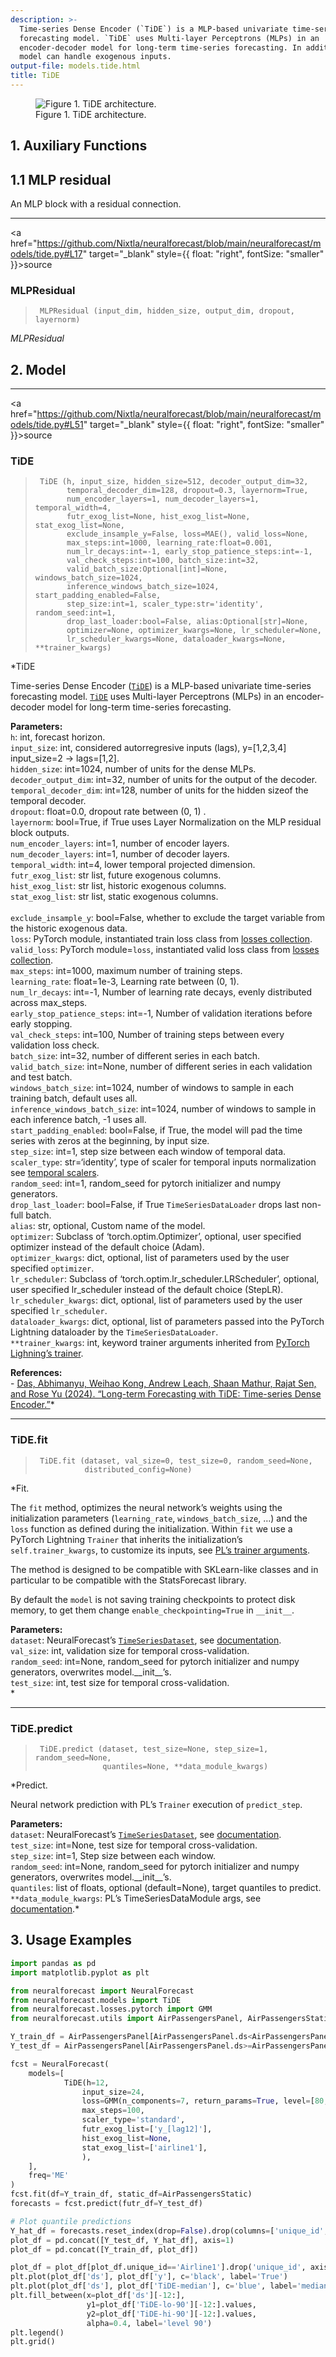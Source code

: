 ```yaml
---
description: >-
  Time-series Dense Encoder (`TiDE`) is a MLP-based univariate time-series
  forecasting model. `TiDE` uses Multi-layer Perceptrons (MLPs) in an
  encoder-decoder model for long-term time-series forecasting. In addition, this
  model can handle exogenous inputs.
output-file: models.tide.html
title: TiDE
---
```



<figure>
<img src="imgs_models/tide.png" alt="Figure 1. TiDE architecture." />
<figcaption aria-hidden="true">Figure 1. TiDE architecture.</figcaption>
</figure>

## 1. Auxiliary Functions

## 1.1 MLP residual

An MLP block with a residual connection.

------------------------------------------------------------------------

<a
href="https://github.com/Nixtla/neuralforecast/blob/main/neuralforecast/models/tide.py#L17"
target="_blank" style={{ float: "right", fontSize: "smaller" }}>source</a>

### MLPResidual

> ``` text
>  MLPResidual (input_dim, hidden_size, output_dim, dropout, layernorm)
> ```

*MLPResidual*

## 2. Model

------------------------------------------------------------------------

<a
href="https://github.com/Nixtla/neuralforecast/blob/main/neuralforecast/models/tide.py#L51"
target="_blank" style={{ float: "right", fontSize: "smaller" }}>source</a>

### TiDE

> ``` text
>  TiDE (h, input_size, hidden_size=512, decoder_output_dim=32,
>        temporal_decoder_dim=128, dropout=0.3, layernorm=True,
>        num_encoder_layers=1, num_decoder_layers=1, temporal_width=4,
>        futr_exog_list=None, hist_exog_list=None, stat_exog_list=None,
>        exclude_insample_y=False, loss=MAE(), valid_loss=None,
>        max_steps:int=1000, learning_rate:float=0.001,
>        num_lr_decays:int=-1, early_stop_patience_steps:int=-1,
>        val_check_steps:int=100, batch_size:int=32,
>        valid_batch_size:Optional[int]=None, windows_batch_size=1024,
>        inference_windows_batch_size=1024, start_padding_enabled=False,
>        step_size:int=1, scaler_type:str='identity', random_seed:int=1,
>        drop_last_loader:bool=False, alias:Optional[str]=None,
>        optimizer=None, optimizer_kwargs=None, lr_scheduler=None,
>        lr_scheduler_kwargs=None, dataloader_kwargs=None, **trainer_kwargs)
> ```

\*TiDE

Time-series Dense Encoder
([`TiDE`](https://nixtlaverse.nixtla.io/neuralforecast/models.tide.html#tide))
is a MLP-based univariate time-series forecasting model.
[`TiDE`](https://nixtlaverse.nixtla.io/neuralforecast/models.tide.html#tide)
uses Multi-layer Perceptrons (MLPs) in an encoder-decoder model for
long-term time-series forecasting.

**Parameters:**<br/> `h`: int, forecast horizon.<br/> `input_size`: int,
considered autorregresive inputs (lags), y=\[1,2,3,4\] input_size=2 -\>
lags=\[1,2\].<br/> `hidden_size`: int=1024, number of units for the dense
MLPs.<br/> `decoder_output_dim`: int=32, number of units for the output
of the decoder.<br/> `temporal_decoder_dim`: int=128, number of units for
the hidden sizeof the temporal decoder.<br/> `dropout`: float=0.0,
dropout rate between (0, 1) .<br/> `layernorm`: bool=True, if True uses
Layer Normalization on the MLP residual block outputs.<br/>
`num_encoder_layers`: int=1, number of encoder layers.<br/>
`num_decoder_layers`: int=1, number of decoder layers.<br/>
`temporal_width`: int=4, lower temporal projected dimension.<br/>
`futr_exog_list`: str list, future exogenous columns.<br/>
`hist_exog_list`: str list, historic exogenous columns.<br/>
`stat_exog_list`: str list, static exogenous columns.<br/>  
`exclude_insample_y`: bool=False, whether to exclude the target variable
from the historic exogenous data.<br/> `loss`: PyTorch module,
instantiated train loss class from [losses
collection](https://nixtla.github.io/neuralforecast/losses.pytorch.html).<br/>
`valid_loss`: PyTorch module=`loss`, instantiated valid loss class from
[losses
collection](https://nixtla.github.io/neuralforecast/losses.pytorch.html).<br/>
`max_steps`: int=1000, maximum number of training steps.<br/>
`learning_rate`: float=1e-3, Learning rate between (0, 1).<br/>
`num_lr_decays`: int=-1, Number of learning rate decays, evenly
distributed across max_steps.<br/> `early_stop_patience_steps`: int=-1,
Number of validation iterations before early stopping.<br/>
`val_check_steps`: int=100, Number of training steps between every
validation loss check.<br/> `batch_size`: int=32, number of different
series in each batch.<br/> `valid_batch_size`: int=None, number of
different series in each validation and test batch.<br/>
`windows_batch_size`: int=1024, number of windows to sample in each
training batch, default uses all.<br/> `inference_windows_batch_size`:
int=1024, number of windows to sample in each inference batch, -1 uses
all.<br/> `start_padding_enabled`: bool=False, if True, the model will
pad the time series with zeros at the beginning, by input size.<br/>
`step_size`: int=1, step size between each window of temporal data.<br/>
`scaler_type`: str=‘identity’, type of scaler for temporal inputs
normalization see [temporal
scalers](https://nixtla.github.io/neuralforecast/common.scalers.html).<br/>
`random_seed`: int=1, random_seed for pytorch initializer and numpy
generators.<br/> `drop_last_loader`: bool=False, if True
`TimeSeriesDataLoader` drops last non-full batch.<br/> `alias`: str,
optional, Custom name of the model.<br/> `optimizer`: Subclass of
‘torch.optim.Optimizer’, optional, user specified optimizer instead of
the default choice (Adam).<br/> `optimizer_kwargs`: dict, optional, list
of parameters used by the user specified `optimizer`.<br/>
`lr_scheduler`: Subclass of ‘torch.optim.lr_scheduler.LRScheduler’,
optional, user specified lr_scheduler instead of the default choice
(StepLR).<br/> `lr_scheduler_kwargs`: dict, optional, list of parameters
used by the user specified `lr_scheduler`.<br/> `dataloader_kwargs`:
dict, optional, list of parameters passed into the PyTorch Lightning
dataloader by the `TimeSeriesDataLoader`. <br/> `**trainer_kwargs`: int,
keyword trainer arguments inherited from [PyTorch Lighning’s
trainer](https://pytorch-lightning.readthedocs.io/en/stable/api/pytorch_lightning.trainer.trainer.Trainer.html?highlight=trainer).<br/>

**References:**<br/> - [Das, Abhimanyu, Weihao Kong, Andrew Leach, Shaan
Mathur, Rajat Sen, and Rose Yu (2024). “Long-term Forecasting with TiDE:
Time-series Dense Encoder.”](http://arxiv.org/abs/2304.08424)\*

------------------------------------------------------------------------

### TiDE.fit

> ``` text
>  TiDE.fit (dataset, val_size=0, test_size=0, random_seed=None,
>            distributed_config=None)
> ```

\*Fit.

The `fit` method, optimizes the neural network’s weights using the
initialization parameters (`learning_rate`, `windows_batch_size`, …) and
the `loss` function as defined during the initialization. Within `fit`
we use a PyTorch Lightning `Trainer` that inherits the initialization’s
`self.trainer_kwargs`, to customize its inputs, see [PL’s trainer
arguments](https://pytorch-lightning.readthedocs.io/en/stable/api/pytorch_lightning.trainer.trainer.Trainer.html?highlight=trainer).

The method is designed to be compatible with SKLearn-like classes and in
particular to be compatible with the StatsForecast library.

By default the `model` is not saving training checkpoints to protect
disk memory, to get them change `enable_checkpointing=True` in
`__init__`.

**Parameters:**<br/> `dataset`: NeuralForecast’s
[`TimeSeriesDataset`](https://nixtlaverse.nixtla.io/neuralforecast/tsdataset.html#timeseriesdataset),
see
[documentation](https://nixtla.github.io/neuralforecast/tsdataset.html).<br/>
`val_size`: int, validation size for temporal cross-validation.<br/>
`random_seed`: int=None, random_seed for pytorch initializer and numpy
generators, overwrites model.\_\_init\_\_’s.<br/> `test_size`: int, test
size for temporal cross-validation.<br/>\*

------------------------------------------------------------------------

### TiDE.predict

> ``` text
>  TiDE.predict (dataset, test_size=None, step_size=1, random_seed=None,
>                quantiles=None, **data_module_kwargs)
> ```

\*Predict.

Neural network prediction with PL’s `Trainer` execution of
`predict_step`.

**Parameters:**<br/> `dataset`: NeuralForecast’s
[`TimeSeriesDataset`](https://nixtlaverse.nixtla.io/neuralforecast/tsdataset.html#timeseriesdataset),
see
[documentation](https://nixtla.github.io/neuralforecast/tsdataset.html).<br/>
`test_size`: int=None, test size for temporal cross-validation.<br/>
`step_size`: int=1, Step size between each window.<br/> `random_seed`:
int=None, random_seed for pytorch initializer and numpy generators,
overwrites model.\_\_init\_\_’s.<br/> `quantiles`: list of floats,
optional (default=None), target quantiles to predict. <br/>
`**data_module_kwargs`: PL’s TimeSeriesDataModule args, see
[documentation](https://pytorch-lightning.readthedocs.io/en/1.6.1/extensions/datamodules.html#using-a-datamodule).\*

## 3. Usage Examples

```python
import pandas as pd
import matplotlib.pyplot as plt

from neuralforecast import NeuralForecast
from neuralforecast.models import TiDE
from neuralforecast.losses.pytorch import GMM
from neuralforecast.utils import AirPassengersPanel, AirPassengersStatic

Y_train_df = AirPassengersPanel[AirPassengersPanel.ds<AirPassengersPanel['ds'].values[-12]] # 132 train
Y_test_df = AirPassengersPanel[AirPassengersPanel.ds>=AirPassengersPanel['ds'].values[-12]].reset_index(drop=True) # 12 test

fcst = NeuralForecast(
    models=[
            TiDE(h=12,
                input_size=24,
                loss=GMM(n_components=7, return_params=True, level=[80,90], weighted=True),
                max_steps=100,
                scaler_type='standard',
                futr_exog_list=['y_[lag12]'],
                hist_exog_list=None,
                stat_exog_list=['airline1'],
                ),     
    ],
    freq='ME'
)
fcst.fit(df=Y_train_df, static_df=AirPassengersStatic)
forecasts = fcst.predict(futr_df=Y_test_df)

# Plot quantile predictions
Y_hat_df = forecasts.reset_index(drop=False).drop(columns=['unique_id','ds'])
plot_df = pd.concat([Y_test_df, Y_hat_df], axis=1)
plot_df = pd.concat([Y_train_df, plot_df])

plot_df = plot_df[plot_df.unique_id=='Airline1'].drop('unique_id', axis=1)
plt.plot(plot_df['ds'], plot_df['y'], c='black', label='True')
plt.plot(plot_df['ds'], plot_df['TiDE-median'], c='blue', label='median')
plt.fill_between(x=plot_df['ds'][-12:], 
                 y1=plot_df['TiDE-lo-90'][-12:].values,
                 y2=plot_df['TiDE-hi-90'][-12:].values,
                 alpha=0.4, label='level 90')
plt.legend()
plt.grid()
```

